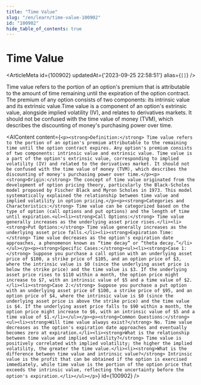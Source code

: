 ```yaml
---
title: "Time Value"
slug: "/en/learn/time-value-100902"
id: "100902"
hide_table_of_contents: true
---
```



# Time Value

<ArticleMeta id={100902} updatedAt={'2023-09-25 22:58:51'} alias={`[]`} />
<div className='border-solid border-b border-t-0 my-4 border-[var(--ifm-color-gray-300)]' />

Time value refers to the portion of an option's premium that is attributable to the amount of time remaining until the expiration of the option contract. The premium of any option consists of two components: its intrinsic value and its extrinsic value.Time value is a component of an option's extrinsic value, alongside implied volatility (IV), and relates to derivatives markets. It should not be confused with the time value of money (TVM), which describes the discounting of money's purchasing power over time.

<AIContent content={`<p><strong>Definition:</strong> Time value refers to the portion of an option's premium attributable to the remaining time until the option contract expires. Any option's premium consists of two components: intrinsic value and extrinsic value. Time value is a part of the option's extrinsic value, corresponding to implied volatility (IV) and related to the derivatives market. It should not be confused with the time value of money (TVM), which describes the discounting of money's purchasing power over time.</p><p><strong>Origin:</strong> The concept of time value originated from the development of option pricing theory, particularly the Black-Scholes model proposed by Fischer Black and Myron Scholes in 1973. This model systematically explained the relationship between time value and implied volatility in option pricing.</p><p><strong>Categories and Characteristics:</strong> Time value can be categorized based on the type of option (call options and put options) and the length of time until expiration.<ul><li><strong>Call Options:</strong> Time value generally increases as the underlying asset price rises.</li><li><strong>Put Options:</strong> Time value generally increases as the underlying asset price falls.</li><li><strong>Expiration Time:</strong> Time value decreases as the option's expiration date approaches, a phenomenon known as “time decay” or “theta decay.”</li></ul></p><p><strong>Specific Cases:</strong><ul><li><strong>Case 1:</strong> Suppose you purchase a call option with an underlying asset price of $100, a strike price of $105, and an option price of $3, where the intrinsic value is $0 (since the underlying asset price is below the strike price) and the time value is $3. If the underlying asset price rises to $110 within a month, the option price might increase to $7, with an intrinsic value of $5 and a time value of $2.</li><li><strong>Case 2:</strong> Suppose you purchase a put option with an underlying asset price of $100, a strike price of $95, and an option price of $4, where the intrinsic value is $0 (since the underlying asset price is above the strike price) and the time value is $4. If the underlying asset price falls to $90 within a month, the option price might increase to $6, with an intrinsic value of $5 and a time value of $1.</li></ul></p><p><strong>Common Questions:</strong><ul><li><strong>Will time value always exist?</strong> No. Time value decreases as the option's expiration date approaches and eventually becomes zero at expiration.</li><li><strong>What is the relationship between time value and implied volatility?</strong> Time value is positively correlated with implied volatility; the higher the implied volatility, the greater the time value.</li><li><strong>What is the difference between time value and intrinsic value?</strong> Intrinsic value is the profit that can be obtained if the option is exercised immediately, while time value is the portion of the option price that exceeds the intrinsic value, reflecting the uncertainty before the option's expiration.</li></ul></p>`} id={100902} />
